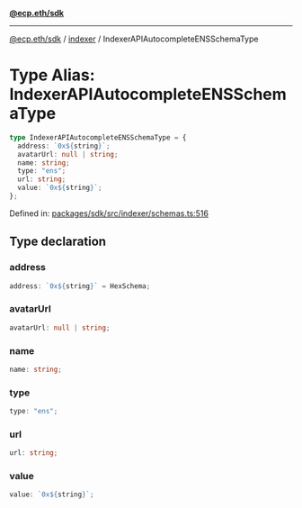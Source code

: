 [**@ecp.eth/sdk**](../../index.mdx)

***

[@ecp.eth/sdk](/sdk-reference/index.mdx) / [indexer](/sdk-reference/indexer/index.mdx) / IndexerAPIAutocompleteENSSchemaType

# Type Alias: IndexerAPIAutocompleteENSSchemaType

```ts
type IndexerAPIAutocompleteENSSchemaType = {
  address: `0x${string}`;
  avatarUrl: null | string;
  name: string;
  type: "ens";
  url: string;
  value: `0x${string}`;
};
```

Defined in: [packages/sdk/src/indexer/schemas.ts:516](https://github.com/ecp-eth/comments-monorepo/blob/main/packages/sdk/src/indexer/schemas.ts#L516)

## Type declaration

### address

```ts
address: `0x${string}` = HexSchema;
```

### avatarUrl

```ts
avatarUrl: null | string;
```

### name

```ts
name: string;
```

### type

```ts
type: "ens";
```

### url

```ts
url: string;
```

### value

```ts
value: `0x${string}`;
```
